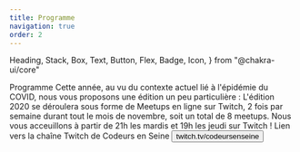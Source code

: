 ```yaml
---
title: Programme
navigation: true
order: 2
---
```


  Heading,
  Stack,
  Box,
  Text,
  Button,
  Flex,
  Badge,
  Icon,
} from "@chakra-ui/core"

<Stack>
  <Heading as="h1" mb={8}>
    Programme
  </Heading>
  <Text>
    Cette année, au vu du contexte actuel lié à l'épidémie du COVID, nous vous proposons une édition un peu particulière :
    L'édition 2020 se déroulera sous forme de Meetups en ligne sur Twitch, 2 fois par semaine durant tout le mois de novembre, soit un total
    de 8 meetups. Nous vous acceuillons à partir de 21h les mardis et 19h les jeudi sur Twitch !
  </Text>

  <Programme />

  <Card to="https://twitch.tv/codeursenseine" as={Link} mt={5} isLink>
    <Stack align="center">
      <Box>
        <Text>
          Lien vers la chaîne Twitch de Codeurs en Seine
        </Text>
      </Box>
      <Button
        as="a"
        variantColor="brand"
      >
        twitch.tv/codeursenseine
      </Button>
    </Stack>
  </Card>
</Stack>

